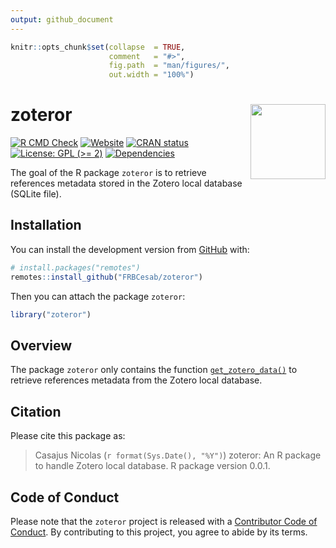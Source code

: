 ```yaml
---
output: github_document
---
```


<!-- README.md is generated from README.Rmd. Please edit that file -->


```r
knitr::opts_chunk$set(collapse  = TRUE,
                      comment   = "#>",
                      fig.path  = "man/figures/",
                      out.width = "100%")
```



zoteror <img src="man/figures/package-sticker.png" align="right" style="float:right; height:120px;"/>
=========================================================

<!-- badges: start -->
[![R CMD Check](https://github.com/FRBCesab/zoteror/actions/workflows/R-CMD-check.yaml/badge.svg)](https://github.com/FRBCesab/zoteror/actions/workflows/R-CMD-check.yaml)
[![Website](https://github.com/FRBCesab/zoteror/actions/workflows/pkgdown.yaml/badge.svg)](https://github.com/FRBCesab/zoteror/actions/workflows/pkgdown.yaml)
[![CRAN status](https://www.r-pkg.org/badges/version/zoteror)](https://CRAN.R-project.org/package=zoteror)
[![License: GPL (>= 2)](https://img.shields.io/badge/License-GPL%20%28%3E%3D%202%29-blue.svg)](https://choosealicense.com/licenses/gpl-2.0/)
[![Dependencies](https://img.shields.io/badge/dependencies-3/27-green?style=flat)](#)
<!-- badges: end -->


The goal of the R package `zoteror` is to retrieve references metadata stored in the 
Zotero local database (SQLite file).



## Installation

You can install the development version from [GitHub](https://github.com/) with:

```r
# install.packages("remotes")
remotes::install_github("FRBCesab/zoteror")
```

Then you can attach the package `zoteror`:

```r
library("zoteror")
```



## Overview

The package `zoteror` only contains the function [`get_zotero_data()`](https://frbcesab.github.io/zoteror/reference/get_zotero_data.html)
to retrieve references metadata from the Zotero local database.


## Citation

Please cite this package as: 

> Casajus Nicolas (`r format(Sys.Date(), "%Y")`) zoteror: An R package to 
handle Zotero local database. R package version 0.0.1.



## Code of Conduct

Please note that the `zoteror` project is released with a 
[Contributor Code of Conduct](https://contributor-covenant.org/version/2/0/CODE_OF_CONDUCT.html). 
By contributing to this project, you agree to abide by its terms.
